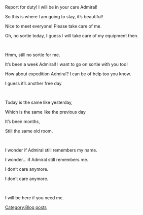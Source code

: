 <p class="MsoNormal">Report for duty! I will be in your care Admiral!
</p>

<p class="MsoNormal">So this is where I am going to stay, it’s beautiful!
</p>

<p class="MsoNormal">Nice to meet everyone! Please take care of me.
</p>

<p class="MsoNormal">Oh, no sortie today, I guess I will take care of my equipment then.  
</p>

<p class="MsoNormal">   
</p>

<p class="MsoNormal">Hmm, still no sortie for me.
</p>

<p class="MsoNormal">It’s been a week Admiral! I want to go on sortie with you too!
</p>

<p class="MsoNormal">How about expedition Admiral? I can be of help too you know.
</p>

<p class="MsoNormal">I guess it’s another free day.  
</p>

<p class="MsoNormal">   
</p>

<p class="MsoNormal">Today is the same like yesterday,
</p>

<p class="MsoNormal">Which is the same like the previous day
</p>

<p class="MsoNormal">It’s been months,
</p>

<p class="MsoNormal">Still the same old room.  
</p>

<p class="MsoNormal">     
</p>

<p class="MsoNormal">I wonder if Admiral still remembers my name.
</p>

<p class="MsoNormal">I wonder… if Admiral still remembers me.
</p>

<p class="MsoNormal">I don’t care anymore.
</p>

<p class="MsoNormal">I don’t care anymore.  
</p>

<p class="MsoNormal">   
</p>

<p class="MsoNormal">I will be here if you need me.</p>

<p class="MsoNormal">
</p>

<p class="MsoNormal"></p>

<p class="MsoNormal">

</p>

<p class="MsoNormal">

</p>

<p class="MsoNormal">

</p>



<p class="MsoNormal">

</p>
[[Category:Blog posts]]